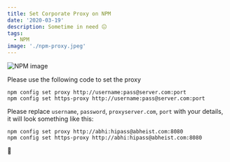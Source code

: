 ```yaml
---
title: Set Corporate Proxy on NPM
date: '2020-03-19'
description: Sometime in need 😐
tags:
  - NPM
image: './npm-proxy.jpeg'
---
```


![NPM image](./npm-proxy.jpeg)

Please use the following code to set the proxy

```shell
npm config set proxy http://username:pass@server.com:port
npm config set https-proxy http://username:pass@server.com:port
```

Please replace `username`, `password`, `proxyserver.com`, `port` with your details, it will look something like this:

```shell
npm config set proxy http://abhi:hipass@abheist.com:8080
npm config set https-proxy http://abhi:hipass@abheist.com:8080
```

🙏
